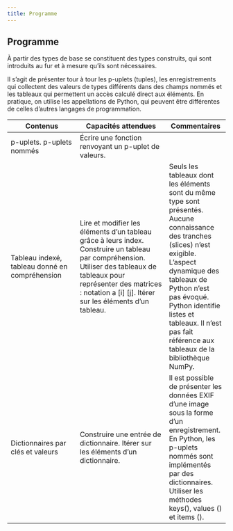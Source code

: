 ```yaml
---
title: Programme
---
```


## Programme

À partir des types de base se constituent des types construits, qui sont introduits au fur et à mesure qu'ils sont nécessaires.

Il s'agit de présenter tour à tour les p-uplets (tuples), les enregistrements qui collectent des valeurs de types différents dans des champs nommés et les tableaux qui permettent un accès calculé direct aux éléments. En pratique, on utilise les appellations de Python, qui peuvent être différentes de celles d'autres langages de programmation.

| **Contenus** | **Capacités attendues** | **Commentaires** |
|------- |--------- |------ |
|p-uplets. p-uplets nommés| Écrire une fonction renvoyant un p-uplet de valeurs.| |
| Tableau indexé, tableau donné en compréhension| Lire et modifier les éléments d'un tableau grâce à leurs index. Construire un tableau par compréhension. Utiliser des tableaux de tableaux pour représenter des matrices : notation a [i] [j]. Itérer sur les éléments d'un tableau.| Seuls les tableaux dont les éléments sont du même type sont présentés. Aucune connaissance des tranches (slices) n'est exigible. L'aspect dynamique des tableaux de Python n'est pas évoqué. Python identifie listes et tableaux. Il n'est pas fait référence aux tableaux de la bibliothèque NumPy.|
|Dictionnaires par clés et valeurs| Construire une entrée de dictionnaire. Itérer sur les éléments d'un dictionnaire.| Il est possible de présenter les données EXIF d'une image sous la forme d'un enregistrement. En Python, les p-uplets nommés sont implémentés par des dictionnaires. Utiliser les méthodes keys(), values () et items ().|
